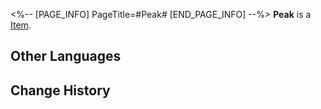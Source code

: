 <%-- [PAGE_INFO]
PageTitle=#Peak#
[END_PAGE_INFO] --%>
{{Item Infobox
|id          = 250131
|image       = Item Peak.png
|type        = 
|invCategory = 
|rarity      = 3
|effect      = 
|description = 
}}
'''Peak''' is a [[Item]].

==Other Languages==
{{Other Languages
|en   = Peak
|zhs  = 匹克
|zht  = 匹克
|ja   = ピーク
|ko   = 피크
|es   = Peak
|fr   = Peak
|ru   = Пик
|th   = Peak
|vi   = Peak
|de   = Peak
|id   = Peak
|pt   = Peak
}}

==Change History==
{{Change History|2.0}}